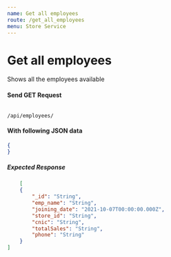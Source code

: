 ```yaml
---
name: Get all employees
route: /get_all_employees
menu: Store Service
---
```

# Get all employees
Shows all the employees available

#### Send GET Request 
<Code>
/api/employees/
</Code>

#### With following JSON data
```json
{
}
```

##### Expected Response
```json
    [
    {
        "_id": "String",
        "emp_name": "String",
        "joining_date": "2021-10-07T00:00:00.000Z",
        "store_id": "String",
        "cnic": "String",
        "totalSales": "String",
        "phone": "String"
    }
]
```
